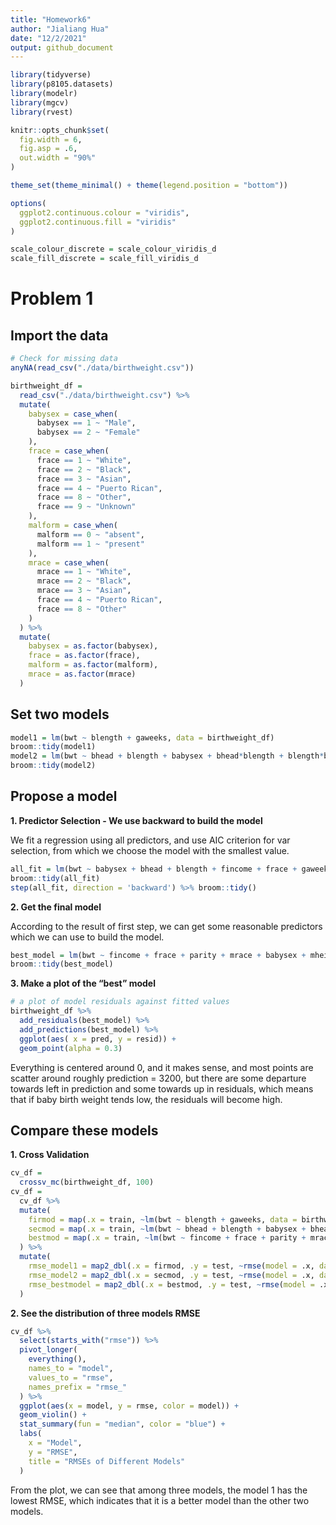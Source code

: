 ```yaml
---
title: "Homework6"
author: "Jialiang Hua"
date: "12/2/2021"
output: github_document
---
```



```r
library(tidyverse)
library(p8105.datasets)
library(modelr)
library(mgcv)
library(rvest)

knitr::opts_chunk$set(
  fig.width = 6,
  fig.asp = .6,
  out.width = "90%"
)

theme_set(theme_minimal() + theme(legend.position = "bottom"))

options(
  ggplot2.continuous.colour = "viridis",
  ggplot2.continuous.fill = "viridis"
)

scale_colour_discrete = scale_colour_viridis_d
scale_fill_discrete = scale_fill_viridis_d
```

# Problem 1

## Import the data
```r
# Check for missing data
anyNA(read_csv("./data/birthweight.csv"))

birthweight_df = 
  read_csv("./data/birthweight.csv") %>% 
  mutate(
    babysex = case_when(
      babysex == 1 ~ "Male",
      babysex == 2 ~ "Female"
    ),
    frace = case_when(
      frace == 1 ~ "White",
      frace == 2 ~ "Black",
      frace == 3 ~ "Asian",
      frace == 4 ~ "Puerto Rican",
      frace == 8 ~ "Other",
      frace == 9 ~ "Unknown"
    ),
    malform = case_when(
      malform == 0 ~ "absent", 
      malform == 1 ~ "present"
    ),
    mrace = case_when(
      mrace == 1 ~ "White", 
      mrace == 2 ~ "Black", 
      mrace == 3 ~ "Asian", 
      frace == 4 ~ "Puerto Rican",
      frace == 8 ~ "Other"
    )
  ) %>% 
  mutate(
    babysex = as.factor(babysex),
    frace = as.factor(frace),
    malform = as.factor(malform),
    mrace = as.factor(mrace)
  ) 
```

## Set two models 
```r
model1 = lm(bwt ~ blength + gaweeks, data = birthweight_df)
broom::tidy(model1)
model2 = lm(bwt ~ bhead + blength + babysex + bhead*blength + blength*babysex + bhead*babysex + bhead*blength*babysex, data = birthweight_df)
broom::tidy(model2)
```

## Propose a model

**1. Predictor Selection - We use backward to build the model**

We fit a regression using all predictors, and use AIC criterion for var selection, from which we choose the model with the smallest value.

```r
all_fit = lm(bwt ~ babysex + bhead + blength + fincome + frace + gaweeks + malform + menarche + mheight + momage + mrace + parity + pnumlbw + pnumsga + ppbmi + ppwt + smoken + wtgain,data = birthweight_df)
broom::tidy(all_fit) 
step(all_fit, direction = 'backward') %>% broom::tidy()
```

**2. Get the final model**

According to the result of first step, we can get some reasonable predictors which we can use to build the model.

```r
best_model = lm(bwt ~ fincome + frace + parity + mrace + babysex + mheight+ ppwt+ gaweeks + smoken + wtgain + blength + bhead, data = birthweight_df)
broom::tidy(best_model)
```

**3. Make a plot of the "best" model**

```r
# a plot of model residuals against fitted values
birthweight_df %>% 
  add_residuals(best_model) %>% 
  add_predictions(best_model) %>% 
  ggplot(aes( x = pred, y = resid)) +
  geom_point(alpha = 0.3)

```

Everything is centered around 0, and it makes sense, and most points are scatter around roughly prediction = 3200, but there are some departure towards left in prediction and some towards up in residuals, which means that if baby birth weight tends low, the residuals will become high.


## Compare these models

**1. Cross Validation**
```r
cv_df = 
  crossv_mc(birthweight_df, 100)
cv_df = 
  cv_df %>% 
  mutate(
    firmod = map(.x = train, ~lm(bwt ~ blength + gaweeks, data = birthweight_df)),
    secmod = map(.x = train, ~lm(bwt ~ bhead + blength + babysex + bhead*blength + blength*babysex + bhead*babysex + bhead*blength*babysex, data = birthweight_df)),
    bestmod = map(.x = train, ~lm(bwt ~ fincome + frace + parity + mrace + babysex + mheight+ ppwt+ gaweeks + smoken + wtgain + blength + bhead, data = birthweight_df))
  ) %>% 
  mutate(
    rmse_model1 = map2_dbl(.x = firmod, .y = test, ~rmse(model = .x, data =.y)),
    rmse_model2 = map2_dbl(.x = secmod, .y = test, ~rmse(model = .x, data =.y)),
    rmse_bestmodel = map2_dbl(.x = bestmod, .y = test, ~rmse(model = .x, data =.y))
  )
```


**2. See the distribution of three models RMSE**
```r
cv_df %>% 
  select(starts_with("rmse")) %>% 
  pivot_longer(
    everything(),
    names_to = "model",
    values_to = "rmse",
    names_prefix = "rmse_"
  ) %>% 
  ggplot(aes(x = model, y = rmse, color = model)) +
  geom_violin() +
  stat_summary(fun = "median", color = "blue") +
  labs(
    x = "Model",
    y = "RMSE",
    title = "RMSEs of Different Models"
  )
```

From the plot, we can see that among three models, the model 1 has the lowest RMSE, which indicates that it is a better model than the other two models.


